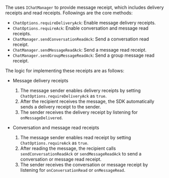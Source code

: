 <PlatformWrapper platform="react-native">

The <Vg k="CHAT_SDK"/> uses `IChatManager` to provide message receipt, which includes delivery receipts and read receipts. Followings are the core methods:

- `ChatOptions.requireDeliveryAck`: Enable message delivery receipts. 
- `ChatOptions.requireAck`: Enable conversation and message read receipts.
- `ChatManager.sendConversationReadAck`: Send a conversation read receipt.
- `ChatManager.sendMessageReadAck`: Send a message read receipt.
- `ChatManager.sendGroupMessageReadAck`: Send a group message read receipt.

The logic for implementing these receipts are as follows:

- Message delivery receipts

  1. The message sender enables delivery receipts by setting `ChatOptions.requireDeliveryAck` as `true`.
  2. After the recipient receives the message, the SDK automatically sends a delivery receipt to the sender.
  3. The sender receives the delivery receipt by listening for `onMessageDelivered`.

- Conversation and message read receipts

  1. The message sender enables read receipt by setting `ChatOptions.requireAck` as `true`.
  2. After reading the message, the recipient calls `sendConversationReadAck` or `sendMessageReadAck` to send a conversation or message read receipt.
  3. The sender receives the conversation or message receipt by listening for `onConversationRead` or `onMessageRead`.

</PlatformWrapper>